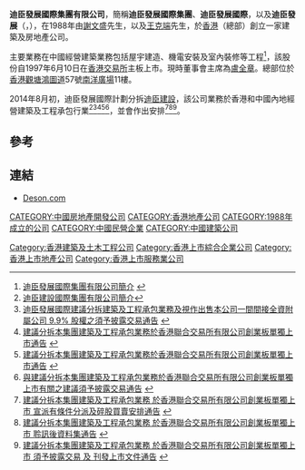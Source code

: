'''迪臣發展國際集團有限公司'''，簡稱'''迪臣發展國際集團'''、'''迪臣發展國際'''，以及'''迪臣發展'''（'''{{lang-en|DESON DEVELOPMENT INTERNATIONAL HOLDINGS LIMITED}}'''，{{hkex|0262}}），在1988年由[[謝文盛|謝文盛]]先生，以及[[王克端|王克端]]先生，於[[香港|香港]]（總部）創立一家建築及房地產公司。

主要業務在中國經營建築業務包括屋宇建造、機電安裝及室內裝修等工程<ref>[http://www.deson.com/about_us/ 迪臣發展國際集團有限公司簡介] {{webarchive|url=https://web.archive.org/web/20130831082633/http://deson.com/about_us/ |date=2013-08-31 }}</ref>，該股份自1997年6月10日在[[香港交易所|香港交易所]]主板上市。現時董事會主席為[[盧全章|盧全章]]。總部位於[[香港|香港]][[觀塘|觀塘]][[鴻圖道|鴻圖道]]57號[[南洋廣場|南洋廣場]]11樓。

2014年8月初，迪臣發展國際計劃分拆[[迪臣建設|迪臣建設]]，該公司業務於香港和中國內地經營建築及工程承包行業<ref>[http://www.deson-c.com/collection/About-Us-Company-Profile 迪臣建設國際集團有限公司簡介]</ref><ref>[http://www.deson.com/files/upload/20140801210832dLTN201408011920_C.pdf 迪臣發展國際建議分拆建築及工程承包業務及視作出售本公司一間間接全資附屬公司 9.9% 股權之須予披露交易通告] {{webarchive|url=https://web.archive.org/web/20141225113716/http://www.deson.com/files/upload/20140801210832dLTN201408011920_C.pdf |date=2014-12-25 }}</ref><ref>[http://www.deson.com/files/upload/20140910180822dLTN20140910592_C.pdf 建議分拆本集團建築及工程承包業務於香港聯合交易所有限公司創業板單獨上市通告] {{webarchive|url=https://web.archive.org/web/20141225122134/http://www.deson.com/files/upload/20140910180822dLTN20140910592_C.pdf |date=2014-12-25 }}</ref><ref>[http://www.deson.com/files/upload/20140916210303dLTN20140916674_C.pdf 建議分拆本集團建築及工程承包業務於香港聯合交易所有限公司創業板單獨上市通告] {{webarchive|url=https://web.archive.org/web/20141225113812/http://www.deson.com/files/upload/20140916210303dLTN20140916674_C.pdf |date=2014-12-25 }}</ref><ref>[http://www.deson.com/files/upload/20141103184551dLTN201411031829_C.pdf 與建議分拆本集團建築及工程承包業務於香港聯合交易所有限公司創業板單獨上市有關之建議須予披露交易通告] {{webarchive|url=https://web.archive.org/web/20141225114350/http://www.deson.com/files/upload/20141103184551dLTN201411031829_C.pdf |date=2014-12-25 }}</ref>，並會作出安排<ref>[http://www.deson.com/files/upload/20141219083702dLTN20141219076_C.pdf 建議分拆本集團建築及工程承包業務 於香港聯合交易所有限公司創業板單獨上市 宣派有條件分派及碎股買賣安排通告] {{webarchive|url=https://web.archive.org/web/20141225114110/http://www.deson.com/files/upload/20141219083702dLTN20141219076_C.pdf |date=2014-12-25 }}</ref><ref>[http://www.deson.com/files/upload/20141219083856dLTN20141219082_C.pdf 建議分拆本集團建築及工程承包業務 於香港聯合交易所有限公司創業板單獨上市 聆訊後資料集通告] {{webarchive|url=https://web.archive.org/web/20141225114305/http://www.deson.com/files/upload/20141219083856dLTN20141219082_C.pdf |date=2014-12-25 }}</ref><ref>[http://www.deson.com/files/upload/20141224081739dLTN20141224036_C.pdf 建議分拆本集團建築及工程承包業務 於香港聯合交易所有限公司創業板單獨上市 須予披露交易 及 刊發上市文件通告] {{webarchive|url=https://web.archive.org/web/20141225113651/http://www.deson.com/files/upload/20141224081739dLTN20141224036_C.pdf |date=2014-12-25 }}</ref>。

==參考==
{{reflist}}

==連結==
*[http://www.deson.com Deson.com]

[[CATEGORY:中國房地產開發公司|CATEGORY:中國房地產開發公司]]
[[CATEGORY:香港地產公司|CATEGORY:香港地產公司]]
[[CATEGORY:1988年成立的公司|CATEGORY:1988年成立的公司]]
[[CATEGORY:中國民營企業|CATEGORY:中國民營企業]]
[[Category:香港建築及土木工程公司|Category:香港建築及土木工程公司]]
[[CATEGORY:中國建築公司|CATEGORY:中國建築公司]]
[[Category:香港上市綜合企業公司|Category:香港上市綜合企業公司]]
[[Category:香港上市地產公司|Category:香港上市地產公司]]
[[Category:香港上市服務業公司|Category:香港上市服務業公司]]